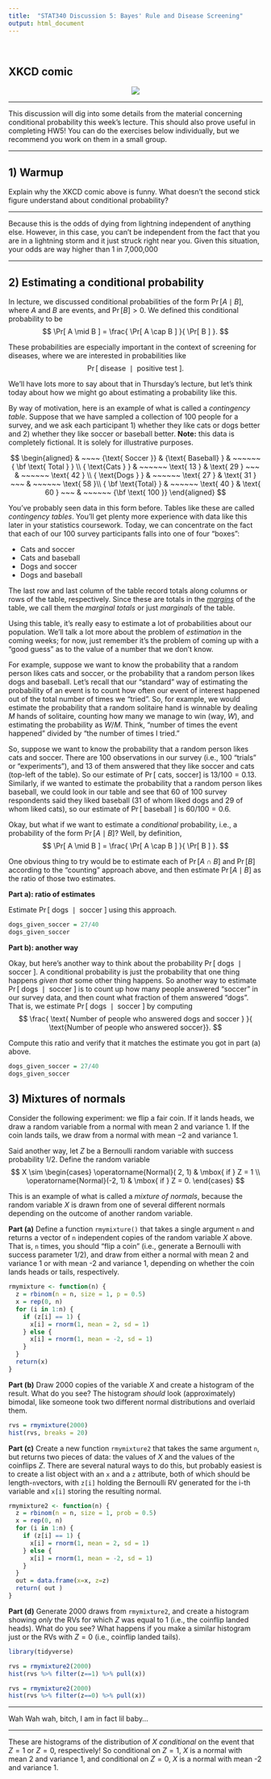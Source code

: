 ```yaml
---
title:  "STAT340 Discussion 5: Bayes' Rule and Disease Screening"
output: html_document
---
```


```{=html}
<style>
table{width:50%!important;margin-left:auto!important;margin-right:auto!important;}
ol[style*="decimal"]>li{margin-top:40px!important;}
</style>
```
<br/>

## XKCD comic

<center><a href="https://xkcd.com/795/"><img src="https://imgs.xkcd.com/comics/conditional_risk.png" id="comic"/></a></center>

------------------------------------------------------------------------

This discussion will dig into some details from the material concerning conditional probability this week's lecture.
This should also prove useful in completing HW5!
You can do the exercises below individually, but we recommend you work on them in a small group.

------------------------------------------------------------------------

## 1) Warmup

Explain why the XKCD comic above is funny.
What doesn't the second stick figure understand about conditional probability?

***

Because this is the odds of dying from lightning independent of anything else. However, in this case, you can't be independent from the fact that you are in a lightning storm and it just struck right near you. Given this situation, your odds are way higher than 1 in 7,000,000

***

## 2) Estimating a conditional probability

In lecture, we discussed conditional probabilities of the form $\Pr[ A \mid B ]$, where $A$ and $B$ are events, and $\Pr[ B ] > 0$.
We defined this conditional probability to be $$
\Pr[ A \mid B ]
=
\frac{ \Pr[ A \cap B ] }{ \Pr[ B ] }.
$$

These probabilities are especially important in the context of screening for diseases, where we are interested in probabilities like $$
\Pr[ \text{ disease } \mid \text{ positive test }].
$$

We'll have lots more to say about that in Thursday's lecture, but let's think today about how we might go about estimating a probability like this.

By way of motivation, here is an example of what is called a *contingency table*.
Suppose that we have sampled a collection of 100 people for a survey, and we ask each participant 1) whether they like cats or dogs better and 2) whether they like soccer or baseball better.
**Note:** this data is completely fictional.
It is solely for illustrative purposes.

$$
\begin{aligned}
& ~~~~ {\text{ Soccer }} & {\text{ Baseball} } & ~~~~~~ { \bf \text{ Total } } \\
{ \text{Cats } } & ~~~~~~ \text{ 13 } & \text{ 29 } ~~~ & ~~~~~~ \text{ 42 } \\
{ \text{Dogs } } & ~~~~~~ \text{ 27 } & \text{ 31 } ~~~ & ~~~~~~ \text{ 58 }\\
{ \bf \text{Total} } & ~~~~~~ \text{ 40 } & \text{ 60 } ~~~ & ~~~~~~ {\bf \text{ 100 }}
\end{aligned}
$$

You've probably seen data in this form before.
Tables like these are called *contingency tables*.
You'll get plenty more experience with data like this later in your statistics coursework.
Today, we can concentrate on the fact that each of our 100 survey participants falls into one of four "boxes":

- Cats and soccer
- Cats and baseball
- Dogs and soccer
- Dogs and baseball

The last row and last column of the table record totals along columns or rows of the table, respectively.
Since these are totals in the [*margins*](https://www.merriam-webster.com/dictionary/margin) of the table, we call them the *marginal totals* or just *marginals* of the table.

Using this table, it's really easy to estimate a lot of probabilities about our population.
We'll talk a lot more about the problem of *estimation* in the coming weeks; for now, just remember it's the problem of coming up with a "good guess" as to the value of a number that we don't know.

For example, suppose we want to know the probability that a random person likes cats and soccer, or the probability that a random person likes dogs and baseball.
Let's recall that our "standard" way of estimating the probability of an event is to count how often our event of interest happened out of the total number of times we "tried".
So, for example, we would estimate the probability that a random solitaire hand is winnable by dealing $M$ hands of solitaire, counting how many we manage to win (way, $W$), and estimating the probability as $W/M$.
Think, "number of times the event happened" divided by "the number of times I tried."

So, suppose we want to know the probability that a random person likes cats and soccer.
There are 100 observations in our survey (i.e., 100 "trials" or "experiments"), and 13 of them answered that they like soccer and cats (top-left of the table).
So our estimate of $\Pr[ \text{ cats, soccer}]$ is $13/100 = 0.13$.
Similarly, if we wanted to estimate the probability that a random person likes baseball, we could look in our table and see that 60 of 100 survey respondents said they liked baseball (31 of whom liked dogs and 29 of whom liked cats), so our estimate of $\Pr[ \text{ baseball }]$ is $60/100 = 0.6$.

Okay, but what if we want to estimate a *conditional* probability, i.e., a probability of the form $\Pr[ A \mid B ]$?
Well, by definition, $$
\Pr[ A \mid B ] = \frac{ \Pr[ A \cap B ] }{ \Pr[ B ] }.
$$

One obvious thing to try would be to estimate each of $\Pr[ A \cap B ]$ and $\Pr[ B]$ according to the "counting" approach above, and then estimate $\Pr[ A \mid B ]$ as the ratio of those two estimates.

**Part a): ratio of estimates**

Estimate $\Pr[ \text{ dogs } \mid \text{ soccer }]$ using this approach.

```r
dogs_given_soccer = 27/40
dogs_given_soccer
```

**Part b): another way**

Okay, but here's another way to think about the probability $\Pr[ \text{ dogs } \mid \text{ soccer }]$.
A conditional probability is just the probability that one thing happens *given that* some other thing happens.
So another way to estimate $\Pr[ \text{ dogs } \mid \text{ soccer }]$ is to count up how many people answered "soccer" in our survey data, and then count what fraction of them answered "dogs".
That is, we estimate $\Pr[ \text{ dogs } \mid \text{ soccer }]$ by computing $$
\frac{ \text{ Number of people who answered dogs and soccer } }{ \text{Number of people who answered soccer}}.
$$

Compute this ratio and verify that it matches the estimate you got in part (a) above.

```r
dogs_given_soccer = 27/40
dogs_given_soccer
```

## 3) Mixtures of normals

Consider the following experiment: we flip a fair coin.
If it lands heads, we draw a random variable from a normal with mean $2$ and variance $1$.
If the coin lands tails, we draw from a normal with mean $-2$ and variance $1$.

Said another way, let $Z$ be a Bernoulli random variable with success probability $1/2$.
Define the random variable $$
X \sim \begin{cases}
\operatorname{Normal}( 2, 1) & \mbox{ if } Z = 1 \\
\operatorname{Normal}(-2, 1) & \mbox{ if } Z = 0.
\end{cases}
$$

This is an example of what is called a *mixture of normals*, because the random variable $X$ is drawn from one of several different normals depending on the outcome of another random variable.

**Part (a)** Define a function `rmymixture()` that takes a single argument `n` and returns a vector of `n` independent copies of the random variable $X$ above.
That is, `n` times, you should "flip a coin" (i.e., generate a Bernoulli with success parameter $1/2$), and draw from either a normal with mean 2 and variance 1 or with mean -2 and variance 1, depending on whether the coin lands heads or tails, respectively.

```r
rmymixture <- function(n) {
  z = rbinom(n = n, size = 1, p = 0.5)
  x = rep(0, n)
  for (i in 1:n) {
    if (z[i] == 1) {
      x[i] = rnorm(1, mean = 2, sd = 1)
    } else {
      x[i] = rnorm(1, mean = -2, sd = 1)
    }
  }
  return(x)
}
```

**Part (b)** Draw 2000 copies of the variable $X$ and create a histogram of the result.
What do you see?
The histogram *should* look (approximately) bimodal, like someone took two different normal distributions and overlaid them.

```r
rvs = rmymixture(2000)
hist(rvs, breaks = 20)
```

**Part (c)** Create a new function `rmymixture2` that takes the same argument `n`, but returns two pieces of data: the values of $X$ and the values of the coinflips $Z$.
There are several natural ways to do this, but probably easiest is to create a list object with an `x` and a `z` attribute, both of which should be length-`n`vectors, with `z[i]` holding the Bernoulli RV generated for the i-th variable and `x[i]` storing the resulting normal.

```r
rmymixture2 <- function(n) {
  z = rbinom(n = n, size = 1, prob = 0.5)
  x = rep(0, n)
  for (i in 1:n) {
    if (z[i] == 1) {   
      x[i] = rnorm(1, mean = 2, sd = 1)
    } else {
      x[i] = rnorm(1, mean = -2, sd = 1)
    }
  }
  out = data.frame(x=x, z=z)
  return( out )
}
```

**Part (d)** Generate 2000 draws from `rmymixture2`, and create a histogram showing *only* the RVs for which $Z$ was equal to $1$ (i.e., the coinflip landed heads).
What do you see?
What happens if you make a similar histogram just or the RVs with $Z=0$ (i.e., coinflip landed tails).

```r
library(tidyverse)
```


```r
rvs = rmymixture2(2000)
hist(rvs %>% filter(z==1) %>% pull(x))
```


```r
rvs = rmymixture2(2000)
hist(rvs %>% filter(z==0) %>% pull(x))
```
------------------------------------------------------------------------

Wah Wah wah, bitch, I am in fact lil baby...

------------------------------------------------------------------------

These are histograms of the distribution of $X$ *conditional* on the event that $Z=1$ or $Z=0$, respectively!
So conditional on $Z=1$, $X$ is a normal with mean 2 and variance 1, and conditional on $Z=0$, $X$ is a normal with mean -2 and variance 1.

